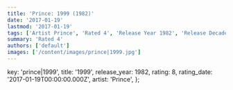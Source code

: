 ```yaml
---
title: 'Prince: 1999 (1982)'
date: '2017-01-19'
lastmod: '2017-01-19'
tags: ['Artist Prince', 'Rated 4', 'Release Year 1982', 'Release Decade 1980']
summary: 'Rated 4'
authors: ['default']
images: ['/content/images/prince|1999.jpg']
---
```


  key: 'prince|1999',
  title: '1999',
  release_year: 1982,
  rating: 8,
  rating_date: '2017-01-19T00:00:00.000Z',
  artist: 'Prince',
};

<MusicRating data={data} />
